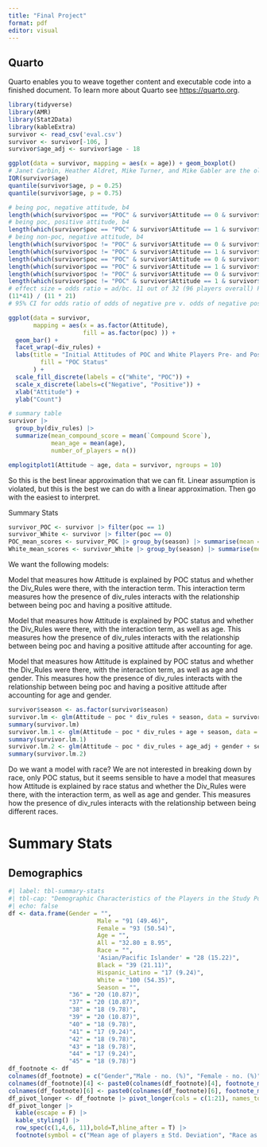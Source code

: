 ```yaml
---
title: "Final Project"
format: pdf
editor: visual
---
```


## Quarto

Quarto enables you to weave together content and executable code into a finished document. To learn more about Quarto see <https://quarto.org>.

```r
library(tidyverse)
library(AMR)
library(Stat2Data)
library(kableExtra)
survivor <- read_csv('eval.csv')
survivor <- survivor[-106, ]
survivor$age_adj <- survivor$age - 18
```

```r
ggplot(data = survivor, mapping = aes(x = age)) + geom_boxplot()
# Janet Carbin, Heather Aldret, Mike Turner, and Mike Gabler are the old players
IQR(survivor$age)
quantile(survivor$age, p = 0.25)
quantile(survivor$age, p = 0.75)
```

```r
# being poc, negative attitude, b4
length(which(survivor$poc == "POC" & survivor$Attitude == 0 & survivor$season %in% c(36, 37, 38, 39, 40)))
# being poc, positive attitude, b4
length(which(survivor$poc == "POC" & survivor$Attitude == 1 & survivor$season %in% c(36, 37, 38, 39, 40)))
# being non-poc, negative attitude, b4
length(which(survivor$poc != "POC" & survivor$Attitude == 0 & survivor$season %in% c(36, 37, 38, 39, 40)))
length(which(survivor$poc != "POC" & survivor$Attitude == 1 & survivor$season %in% c(36, 37, 38, 39, 40)))
length(which(survivor$poc == "POC" & survivor$Attitude == 0 & survivor$season %in% c(41, 42, 43, 44, 45)))
length(which(survivor$poc == "POC" & survivor$Attitude == 1 & survivor$season %in% c(41, 42, 43, 44, 45)))
length(which(survivor$poc != "POC" & survivor$Attitude == 0 & survivor$season %in% c(41, 42, 43, 44, 45)))
length(which(survivor$poc != "POC" & survivor$Attitude == 1 & survivor$season %in% c(41, 42, 43, 44, 45)))
# effect size = odds ratio = ad/bc. 11 out of 32 (96 players overall) POC players had positive attitude before. 11 out of 52 (89 players overall) POC players had positive attitude after
(11*41) / (11 * 21)
# 95% CI for odds ratio of odds of negative pre v. odds of negative post for POC = 0.727 to 5.241

```

```r
ggplot(data = survivor, 
       mapping = aes(x = as.factor(Attitude),
                     fill = as.factor(poc) )) +
  geom_bar() +
  facet_wrap(~div_rules) + 
  labs(title = "Initial Attitudes of POC and White Players Pre- and Post- Implementation of Diversity Casting Rules on CBS's Survivor",
         fill = "POC Status"
       ) +
  scale_fill_discrete(labels = c("White", "POC")) +
  scale_x_discrete(labels=c("Negative", "Positive")) +
  xlab("Attitude") +
  ylab("Count")

# summary table 
survivor |>
  group_by(div_rules) |>
  summarize(mean_compound_score = mean(`Compound Score`),
            mean_age = mean(age),
            number_of_players = n())
```

```r
emplogitplot1(Attitude ~ age, data = survivor, ngroups = 10)
```
So this is the best linear approximation that we can fit. Linear assumption is violated, but this is the best we can do with a linear approximation. Then go with the easiest to interpret.  

Summary Stats

```r
survivor_POC <- survivor |> filter(poc == 1)
survivor_White <- survivor |> filter(poc == 0)
POC_mean_scores <- survivor_POC |> group_by(season) |> summarise(mean = mean(`Compound Score`))
White_mean_scores <- survivor_White |> group_by(season) |> summarise(mean = mean(`Compound Score`))
```


We want the following models:

Model that measures how Attitude is explained by POC status and whether the Div_Rules were there, with the interaction term. This interaction term measures how the presence of div_rules interacts with the relationship between being poc and having a positive attitude.

Model that measures how Attitude is explained by POC status and whether the Div_Rules were there, with the interaction term, as well as age. This measures how the presence of div_rules interacts with the relationship between being poc and having a positive attitude after accounting for age.

Model that measures how Attitude is explained by POC status and whether the Div_Rules were there, with the interaction term, as well as age and gender. This measures how the presence of div_rules interacts with the relationship between being poc and having a positive attitude after accounting for age and gender.

```r
survivor$season <- as.factor(survivor$season)
survivor.lm <- glm(Attitude ~ poc * div_rules + season, data = survivor, family = "binomial")
summary(survivor.lm)
survivor.lm.1 <- glm(Attitude ~ poc * div_rules + age + season, data = survivor, family = "binomial")
summary(survivor.lm.1)
survivor.lm.2 <- glm(Attitude ~ poc * div_rules + age_adj + gender + season, data = survivor, family = "binomial")
summary(survivor.lm.2)
```

Do we want a model with race? We are not interested in breaking down by race, only POC status, but it seems sensible to have a model that measures how Attitude is explained by race status and whether the Div_Rules were there, with the interaction term, as well as age and gender. This measures how the presence of div_rules interacts with the relationship between being different races.

# Summary Stats
## Demographics
```r
#| label: tbl-summary-stats
#| tbl-cap: "Demographic Characteristics of the Players in the Study Population"
#| echo: false
df <- data.frame(Gender = "",
                         Male = "91 (49.46)",
                         Female = "93 (50.54)",
                         Age = "",
                         All = "32.80 ± 8.95",
                         Race = "",
                         'Asian/Pacific Islander' = "28 (15.22)",
                         Black = "39 (21.11)",
                         Hispanic_Latino = "17 (9.24)",
                         White = "100 (54.35)",
                         Season = "",
                 "36" = "20 (10.87)",
                 "37" = "20 (10.87)",
                 "38" = "18 (9.78)",
                 "39" = "20 (10.87)",
                 "40" = "18 (9.78)",
                 "41" = "17 (9.24)",
                 "42" = "18 (9.78)",
                 "43" = "18 (9.78)",
                 "44" = "17 (9.24)",
                 "45" = "18 (9.78)")
df_footnote <- df
colnames(df_footnote) = c("Gender","Male - no. (%)", "Female - no. (%)", "Age - yr.", "All", "Race - no (%)", "Asian/Pacific Islander", "Black", "Hispanic or Latino", "White", "Season - no. (%)", "36", "37", "38", "39", "40","41","42","43","44", "45")
colnames(df_footnote)[4] <- paste0(colnames(df_footnote)[4], footnote_marker_symbol(1))
colnames(df_footnote)[6] <- paste0(colnames(df_footnote)[6], footnote_marker_symbol(2))
df_pivot_longer <- df_footnote |> pivot_longer(cols = c(1:21), names_to = "Characteristic", values_to = "Value") 
df_pivot_longer |>
  kable(escape = F) |>
  kable_styling() |>
  row_spec(c(1,4,6, 11),bold=T,hline_after = T) |>
  footnote(symbol = c("Mean age of players ± Std. Deviation", "Race as provided by the Survivor Wiki"))
```
